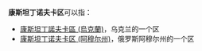 '''康斯坦丁诺夫卡区'''可以指：
* [[康斯坦丁諾夫卡區_(烏克蘭)|康斯坦丁諾夫卡區 (烏克蘭)]]，乌克兰的一个区
* [[康斯坦丁诺夫卡区_(阿穆尔州)|康斯坦丁诺夫卡区 (阿穆尔州)]]，俄罗斯阿穆尔州的一个区

{{Disambiguation|cat=八字以上行政区译名消歧义}}